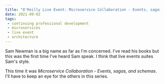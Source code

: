```yaml
---
title: "O'Reilly Live Event: Microservice Collaboration - Events, sagas, and schemas"
date: 2021-09-02
tags:
 - continuing professional development
 - microservices
 - live event
 - architecture
---
```


Sam Newman is a big name as far as I'm concerned. I've read his books but this was the first time I've heard Sam speak.
I think that live events suites Sam's style.

This time it was *Microservice Collaboration - Events, sagas, and schemas*. I'll have to keep an eye for the others in
this series.



